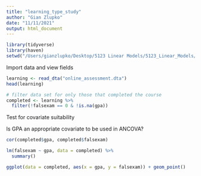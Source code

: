 ```yaml
---
title: "learning_type_study"
author: "Gian Zlupko"
date: "11/11/2021"
output: html_document
---
```


```r
library(tidyverse) 
library(haven) 
setwd("/Users/gianzlupko/Desktop/5123 Linear Models/5123_Linear_Models/Online_Learning_Study")   
```

Import data and view fields
```r
learning <- read_dta("online_assessment.dta") 
head(learning) 
```


```r

# filter data set for only those that completed the course 
completed <- learning %>%
  filter(!falsexam == 0 & !is.na(gpa)) 


```


Test for covariate suitability 

Is GPA an appropriate covariate to be used in ANCOVA? 
```r

cor(completed$gpa, completed$falsexam)

lm(falsexam ~ gpa, data = completed) %>%
  summary()

ggplot(data = completed, aes(x = gpa, y = falsexam)) + geom_point() 
```





